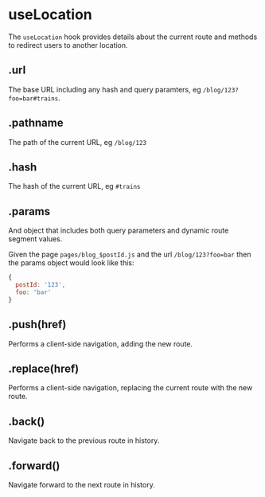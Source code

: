 
# useLocation

The `useLocation` hook provides details about the current route and methods to redirect users to another location.

## .url

The base URL including any hash and query paramters, eg `/blog/123?foo=bar#trains`.

## .pathname

The path of the current URL, eg `/blog/123`

## .hash

The hash of the current URL, eg `#trains`

## .params

And object that includes both query parameters and dynamic route segment values.

Given the page `pages/blog_$postId.js` and the url `/blog/123?foo=bar` then the params object would look like this:

```js
{
  postId: '123',
  foo: 'bar'
}
```

## .push(href)

Performs a client-side navigation, adding the new route.

## .replace(href)

Performs a client-side navigation, replacing the current route with the new route.

## .back()

Navigate back to the previous route in history.

## .forward()

Navigate forward to the next route in history.
